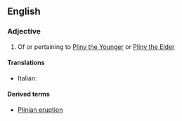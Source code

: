 ==English==

===Adjective===
{{en-adj|-}}

# Of or pertaining to [[w:Pliny the Younger|Pliny the Younger]] or [[w:Pliny the Elder|Pliny the Elder]]

====Translations====
{{trans-top|of or pertaining to Pliny the Younger or Pliny the Elder}}
* Italian: {{t-|it|pliniano}}
{{trans-mid}}
{{trans-bottom}}

====Derived terms====
* [[Plinian eruption]]